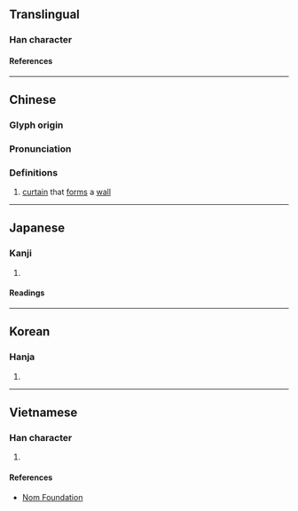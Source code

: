 {{also|帏}}
{{character info/new}}
==Translingual==

===Han character===
{{Han char|rn=50|rad=巾|as=09|sn=12|four=44256|canj=LBDMQ|ids=⿰巾韋}}

====References====
{{Han ref|kx=0334.180|dkj=08993|dj=0641.210|hdz=10748.090|uh=5E43}}

----

==Chinese==
{{zh-forms|s=帏}}

===Glyph origin===
{{Han etym}}

===Pronunciation===
{{zh-pron
|m=wéi
|c=wai4
|mc=y
|oc=y
|ma=
|cat=n
}}

===Definitions===
{{zh-hanzi}}

# [[curtain]] that [[form]]s a [[wall]]

----

==Japanese==

===Kanji===
{{ja-kanji|grade=|rs=巾09}}

# {{rfdef|ja|sort=巾09}}

====Readings====
{{ja-readings
|goon=い<ゐ
|kanon=い<ゐ
|kun=とばり, においぶく, ふくろ
}}

----

==Korean==

===Hanja===
{{ko-hanja|위}}

# {{rfdef|ko|sort=巾09}}

----

==Vietnamese==

===Han character===
{{vi-readings|rs=巾09|reading=vi}}

# {{rfdef|vi|sort=巾09}}

====References====
* [http://nomfoundation.org/common/nom_details.php?codepoint=5e43 Nom Foundation]